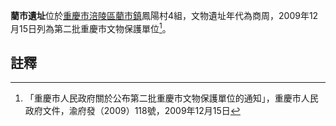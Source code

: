 {{msg:重慶市文物保護單位
|名稱 = 藺市遺址
|編號 = 8
|圖片 = 
|級別 = 6
|分類 = 
|時代 = 商周
|地点 = [[涪陵區|涪陵區]][[藺市鎮|藺市鎮]]鳳陽村4組
|坐標 = 
|登錄 = 2009年12月15日
}}
'''藺市遺址'''位於[[重慶市|重慶市]][[涪陵區|涪陵區]][[藺市鎮|藺市鎮]]鳳陽村4組，文物遺址年代為商周，2009年12月15日列為第二批重慶市文物保護單位<ref>「重慶市人民政府關於公布第二批重慶市文物保護單位的通知」，重慶市人民政府文件，渝府發（2009）118號，2009年12月15日</ref>。
== 註釋 ==
{{reflist}}
{{文物保護單位小作品}}